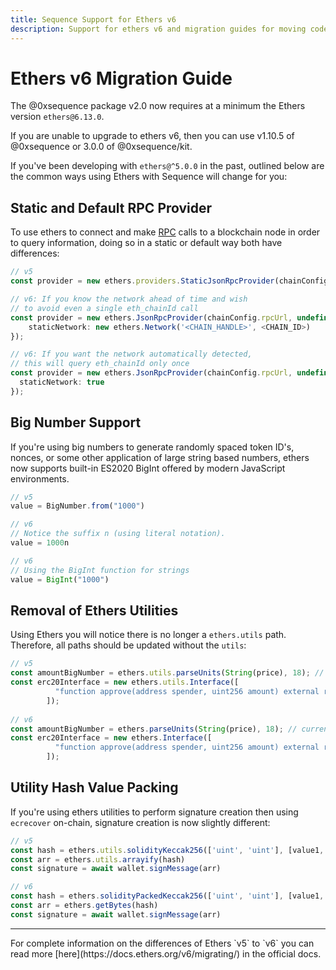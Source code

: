 ```yaml
---
title: Sequence Support for Ethers v6 
description: Support for ethers v6 and migration guides for moving code from ethers v5 to v6
---
```



# Ethers v6 Migration Guide

The @0xsequence package v2.0 now requires at a minimum the Ethers version `ethers@6.13.0`.

<Callout type='info'>
If you are unable to upgrade to ethers v6, then you can use v1.10.5 of @0xsequence or 3.0.0 of @0xsequence/kit.
</Callout>

If you've been developing with `ethers@^5.0.0` in the past, outlined below are the common ways using Ethers with Sequence will change for you:

## Static and Default RPC Provider
To use ethers to connect and make [RPC](https://en.wikipedia.org/wiki/Remote_procedure_call) calls to a blockchain node in order to query information, doing so in a static or default way both have differences:

```typescript [provider.ts]
// v5
const provider = new ethers.providers.StaticJsonRpcProvider(chainConfig.rpcUrl);

// v6: If you know the network ahead of time and wish
// to avoid even a single eth_chainId call
const provider = new ethers.JsonRpcProvider(chainConfig.rpcUrl, undefined, {
	staticNetwork: new ethers.Network('<CHAIN_HANDLE>', <CHAIN_ID>)
});

// v6: If you want the network automatically detected,
// this will query eth_chainId only once
const provider = new ethers.JsonRpcProvider(chainConfig.rpcUrl, undefined, {
  staticNetwork: true
});
```

## Big Number Support
If you're using big numbers to generate randomly spaced token ID's, nonces, or some other application of large string based numbers, ethers now supports built-in ES2020 BigInt offered by modern JavaScript environments.

```typescript [bigNumber.ts]
// v5
value = BigNumber.from("1000")

// v6 
// Notice the suffix n (using literal notation).
value = 1000n

// v6 
// Using the BigInt function for strings
value = BigInt("1000")
```

## Removal of Ethers Utilities
Using Ethers you will notice there is no longer a `ethers.utils` path. Therefore, all paths should be updated without the `utils`:

```typescript [contract_parameters.ts]
// v5
const amountBigNumber = ethers.utils.parseUnits(String(price), 18); // currency price based on correct decimals for token contract
const erc20Interface = new ethers.utils.Interface([
          "function approve(address spender, uint256 amount) external returns (bool)"
        ]);
        
// v6
const amountBigNumber = ethers.parseUnits(String(price), 18); // currency price based on correct decimals for token contract
const erc20Interface = new ethers.Interface([
          "function approve(address spender, uint256 amount) external returns (bool)"
        ]);
```

## Utility Hash Value Packing

If you're using ethers utilities to perform signature creation then using `ecrecover` on-chain, signature creation is now slightly different:

```typescript [signature_creation.ts]
// v5
const hash = ethers.utils.solidityKeccak256(['uint', 'uint'], [value1, blockNumber])
const arr = ethers.utils.arrayify(hash)
const signature = await wallet.signMessage(arr)

// v6
const hash = ethers.solidityPackedKeccak256(['uint', 'uint'], [value1, blockNumber])
const arr = ethers.getBytes(hash)
const signature = await wallet.signMessage(arr)
```
<hr/>

<Callout type='tip'>
For complete information on the differences of Ethers `v5` to `v6` you can read more [here](https://docs.ethers.org/v6/migrating/) in the official docs.
</Callout>